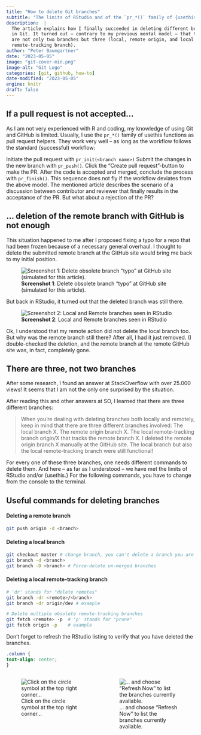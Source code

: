 ```yaml
---
title: "How to delete Git branches"
subtitle: "The limits of RStudio and of the `pr_*()` family of {usethis} functions"
description:  |
  The article explains how I finally succeeded in deleting different branches
  in Git. It turned out – contrary to my previous mental model – that there
  are not only two branches but three (local, remote origin, and local
  remote-tracking branch).
author: "Peter Baumgartner"
date: "2023-05-05"
image: "git-cover-min.png"
image-alt: "Git Logo"
categories: [git, github, how-to]
date-modified: "2023-05-05"
engine: knitr
draft: false
---
```


## If a pull request is not accepted...

As I am not very experienced with R and coding, my knowledge of using
Git and GitHub is limited. Usually, I use the `pr_*()` family of usethis
functions as pull request helpers. They work very well -- as long as the
workflow follows the standard (successful) workflow:

Initiate the pull request with `pr_init(<branch name>)` Submit the
changes in the new branch with `pr_push()`. Click the "Create pull
request"-button to make the PR. After the code is accepted and merged,
conclude the process with `pr_finish()`. This sequence does not fly if
the workflow deviates from the above model. The mentioned article
describes the scenario of a discussion between contributor and reviewer
that finally results in the acceptance of the PR. But what about a
rejection of the PR?

## ... deletion of the remote branch with GitHub is not enough

This situation happened to me after I proposed fixing a typo for a repo
that had been frozen because of a necessary general overhaul. I thought
to delete the submitted remote branch at the GitHub site would bring me
back to my initial position.

![**Screenshot 1**: Delete obsolete branch "typo" at GitHub site
(simulated for this
article).](images/delete-remote-branch-at-github.png){fig-alt="A screenshot shows the default branch \"master\" and \"Your branches\" named \"typo,\" which also figures under \"Active branches\". The cursor hovers over the trash can to delete the active branch \"typo\"."
fig-align="center"}

But back in RStudio, it turned out that the deleted branch was still
there.

![**Screenshot 2**: Local and Remote branches seen in
RStudio](images/git-branches-at-rstudio.png){fig-alt="The window shows under the two headings \"(Local Branches\") and (Remote: Origin) with \"master\" and \"typo\" two branches."
fig-align="center"}

Ok, I understood that my remote action did not delete the local branch
too. But why was the remote branch still there? After all, I had it just
removed. (I double-checked the deletion, and the remote branch at the
remote GitHub site was, in fact, completely gone.

## There are three, not two branches

After some research, I found an answer at StackOverflow with over 25.000
views! It seems that I am not the only one surprised by the situation.

After reading this and other answers at SO, I learned that there are
three different branches:

> When you're dealing with deleting branches both locally and remotely,
> keep in mind that there are three different branches involved: The
> local branch X. The remote origin branch X. The local remote-tracking
> branch origin/X that tracks the remote branch X. I deleted the remote
> origin branch X manually at the GitHub site. The local branch but also
> the local remote-tracking branch were still functional!

For every one of these three branches, one needs different commands to
delete them. And here -- as far as I understood -- we have met the
limits of RStudio and/or {usethis.} For the following commands, you have
to change from the console to the terminal.

## Useful commands for deleting branches

#### Deleting a remote branch

``` zsh
git push origin -d <branch>
```

#### Deleting a local branch

``` zsh
git checkout master # change branch, you can't delete a branch you are working on
git branch -d <branch>
git branch -D <branch> # Force-delete un-merged branches
```

#### Deleting a local remote-tracking branch

``` zsh
# 'dr' stands for "delete remotes"
git branch -dr <remote>/<branch>
git branch -dr origin/dev # example

# Delete multiple obsolete remote-tracking branches
git fetch <remote> -p  # 'p' stands for "prune"
git fetch origin -p    # example
```

::: callout-note
Don't forget to refresh the RStudio listing to verify that you have
deleted the branches.
:::

```css
.column {
text-align: center;
}
```

::: columns
::: {.column width="50%"}
![Click on the circle symbol at the top right
corner...](images/rstudio-refresh-branch-listing-circle-min.png){fig-align="center"}
:::

::: {.column width="50%"}
![... and choose "Refresh Now" to list the branches currently
available.](images/rstudio-refresh-branch-listing-manually-min.png){fig-align="center"}
:::
:::
